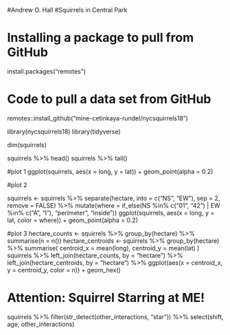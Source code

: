 #Andrew O. Hall
#Squirrels in Central Park

# Installing a package to pull from GitHub
install.packages("remotes")

# Code to pull a data set from GitHub
remotes::install_github("mine-cetinkaya-rundel/nycsquirrels18")

library(nycsquirrels18)
library(tidyverse)

dim(squirrels)

squirrels %>% head()
squirrels %>% tail()

#plot 1
ggplot(squirrels, aes(x = long, y = lat)) +
  geom_point(alpha = 0.2)


#plot 2

squirrels <- squirrels %>%
  separate(hectare, into = c("NS", "EW"), sep = 2, remove = FALSE) %>%
  mutate(where = if_else(NS %in% c("01", "42") | EW %in% c("A", "I"), "perimeter", "inside"))
ggplot(squirrels, aes(x = long, y = lat, color = where)) +
  geom_point(alpha = 0.2)


#plot 3
hectare_counts <- squirrels %>%
  group_by(hectare) %>%
  summarise(n = n())
hectare_centroids <- squirrels %>%
  group_by(hectare) %>%
  summarise(
    centroid_x = mean(long),
    centroid_y = mean(lat)
  )
squirrels %>%
  left_join(hectare_counts, by = "hectare") %>%
  left_join(hectare_centroids, by = "hectare") %>%
  ggplot(aes(x = centroid_x, y = centroid_y, color = n)) +
  geom_hex()

# Attention: Squirrel Starring at ME!

squirrels %>%
  filter(str_detect(other_interactions, "star")) %>%
  select(shift, age, other_interactions)
